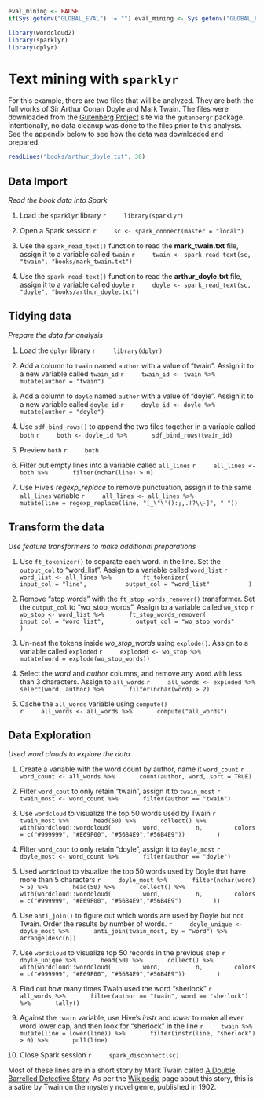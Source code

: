 ```r
eval_mining <- FALSE
if(Sys.getenv("GLOBAL_EVAL") != "") eval_mining <- Sys.getenv("GLOBAL_EVAL")
```

```r
library(wordcloud2)
library(sparklyr)
library(dplyr)
```

# Text mining with `sparklyr`

For this example, there are two files that will be analyzed.  They are both the full works of Sir Arthur Conan Doyle and Mark Twain.  The files were downloaded from the [Gutenberg Project](https://www.gutenberg.org/) site via the `gutenbergr` package.  Intentionally, no data cleanup was done to the files prior to this analysis.  See the appendix below to see how the data was downloaded and prepared.

```r
readLines("books/arthur_doyle.txt", 30) 
```


## Data Import
*Read the book data into Spark*

1. Load the `sparklyr` library
    ```r
    library(sparklyr)
    ```

1. Open a Spark session
    ```r
    sc <- spark_connect(master = "local")
    ```

1. Use the `spark_read_text()` function to read the **mark_twain.txt** file, assign it to a variable called `twain`
    ```r
    twain <- spark_read_text(sc, "twain", "books/mark_twain.txt") 
    ```

1. Use the `spark_read_text()` function to read the **arthur_doyle.txt** file, assign it to a variable called `doyle`
    ```r
    doyle <- spark_read_text(sc, "doyle", "books/arthur_doyle.txt") 
    ```


## Tidying data
*Prepare the data for analysis*

1. Load the `dplyr` library
    ```r
    library(dplyr)
    ```

1. Add a column to `twain` named `author` with a value of "twain".  Assign it to a new variable called `twain_id`
    ```r
    twain_id <- twain %>% 
      mutate(author = "twain")
    ```

1. Add a column to `doyle` named `author` with a value of "doyle".  Assign it to a new variable called `doyle_id`
    ```r
    doyle_id <- doyle %>%
      mutate(author = "doyle")
    ```

1. Use `sdf_bind_rows()` to append the two files together in a variable called `both`
    ```r
    both <- doyle_id %>%
      sdf_bind_rows(twain_id) 
    ```

1. Preview `both`
    ```r
    both
    ```

1. Filter out empty lines into a variable called `all_lines`
    ```r
    all_lines <- both %>%
      filter(nchar(line) > 0)
    ```

1. Use Hive's *regexp_replace* to remove punctuation, assign it to the same `all_lines` variable
    ```r
    all_lines <- all_lines %>%
      mutate(line = regexp_replace(line, "[_\"\'():;,.!?\\-]", " "))
    ```

## Transform the data
*Use feature transformers to make additional preparations*

1. Use `ft_tokenizer()` to separate each word. in the line.  Set the `output_col` to "word_list". Assign to a variable called `word_list`
    ```r
    word_list <- all_lines %>%
        ft_tokenizer(
          input_col = "line",
          output_col = "word_list"
          )
    ```

1. Remove "stop words" with the `ft_stop_words_remover()` transformer. Set the `output_col` to "wo_stop_words". Assign to a variable called `wo_stop`
    ```r
    wo_stop <- word_list %>%
      ft_stop_words_remover(
        input_col = "word_list",
        output_col = "wo_stop_words"
        )
    ```

1. Un-nest the tokens inside *wo_stop_words* using `explode()`.  Assign to a variable called `exploded`
    ```r
    exploded <- wo_stop %>%
      mutate(word = explode(wo_stop_words))
    ```

1. Select the *word* and *author* columns, and remove any word with less than 3 characters. Assign to `all_words`
    ```r
    all_words <- exploded %>%
      select(word, author) %>%
      filter(nchar(word) > 2)
    ```

1. Cache the `all_words` variable using `compute()`  
    ```r
    all_words <- all_words %>%
      compute("all_words")
    ```

## Data Exploration
*Used word clouds to explore the data*

1. Create a variable with the word count by author, name it `word_count`
    ```r
    word_count <- all_words %>%
      count(author, word, sort = TRUE) 
    ```

1. Filter `word_cout` to only retain "twain", assign it to `twain_most`
    ```r
    twain_most <- word_count %>%
      filter(author == "twain")
    ```

1. Use `wordcloud` to visualize the top 50 words used by Twain
    ```r
    twain_most %>%
      head(50) %>%
      collect() %>%
      with(wordcloud::wordcloud(
        word, 
        n,
        colors = c("#999999", "#E69F00", "#56B4E9","#56B4E9"))
        )
    ```

1. Filter `word_cout` to only retain "doyle", assign it to `doyle_most`
    ```r
    doyle_most <- word_count %>%
      filter(author == "doyle")
    ```

1. Used `wordcloud` to visualize the top 50 words used by Doyle that have more than 5 characters
    ```r
    doyle_most %>%
      filter(nchar(word) > 5) %>%
      head(50) %>%
      collect() %>%
      with(wordcloud::wordcloud(
        word, 
        n,
        colors = c("#999999", "#E69F00", "#56B4E9","#56B4E9")
        ))
    ```

1. Use `anti_join()` to figure out which words are used by Doyle but not Twain. Order the results by number of words.
    ```r
    doyle_unique <- doyle_most %>%
      anti_join(twain_most, by = "word") %>%
      arrange(desc(n)) 
    ```

1. Use `wordcloud` to visualize top 50 records in the previous step
    ```r
    doyle_unique %>%
      head(50) %>%
      collect() %>%
      with(wordcloud::wordcloud(
        word, 
        n,
        colors = c("#999999", "#E69F00", "#56B4E9","#56B4E9"))
        )
    ```

1. Find out how many times Twain used the word "sherlock"
    ```r
    all_words %>%
      filter(author == "twain", word == "sherlock") %>%
      tally()
    ```

1. Against the `twain` variable, use Hive's *instr* and *lower* to make all ever word lower cap, and then look for "sherlock" in the line
    ```r
    twain %>%
      mutate(line = lower(line)) %>%
      filter(instr(line, "sherlock") > 0) %>%
      pull(line)
    ```

1. Close Spark session
    ```r
    spark_disconnect(sc)
    ```

Most of these lines are in a short story by Mark Twain called [A Double Barrelled Detective Story](https://www.gutenberg.org/files/3180/3180-h/3180-h.htm#link2H_4_0008). As per the [Wikipedia](https://en.wikipedia.org/wiki/A_Double_Barrelled_Detective_Story) page about this story, this is a satire by Twain on the mystery novel genre, published in 1902.
